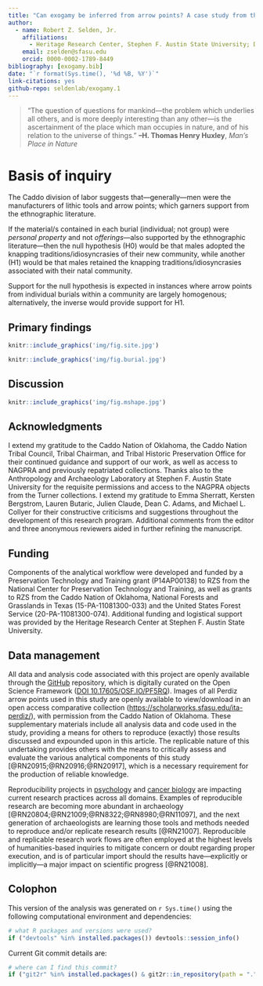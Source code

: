 ```yaml
---
title: "Can exogamy be inferred from arrow points? A case study from the American Southeast"
author:
  - name: Robert Z. Selden, Jr.
    affiliations:
      - Heritage Research Center, Stephen F. Austin State University; Department of Biology, Stephen F. Austin State University; Texas Archeological Research Laboratory, The University of Texas at Austin; and Cultural Heritage Department, Jean Monnet University
    email: zselden@sfasu.edu
    orcid: 0000-0002-1789-8449
bibliography: [exogamy.bib]
date: "`r format(Sys.time(), '%d %B, %Y')`"
link-citations: yes
github-repo: seldenlab/exogamy.1
---
```


>“The question of questions for mankind—the problem which underlies all others, and is more deeply interesting than any other—is the ascertainment of the place which man occupies in nature, and of his relation to the universe of things.” **–H. Thomas Henry Huxley**, _Man’s Place in Nature_

# Basis of inquiry

The Caddo division of labor suggests that---generally---men were the manufacturers of lithic tools and arrow points; which garners support from the ethnographic literature. 

If the material/s contained in each burial (individual; not group) were _personal property_ and not _offerings_—also supported by the ethnographic literature—then the null hypothesis (H0) would be that males adopted the knapping traditions/idiosyncrasies of their new community, while another (H1) would be that males retained the knapping traditions/idiosyncrasies associated with their natal community. 

Support for the null hypothesis is expected in instances where arrow points from individual burials within a community are largely homogenous; alternatively, the inverse would provide support for H1.

## Primary findings

```r
knitr::include_graphics('img/fig.site.jpg')
```

```r
knitr::include_graphics('img/fig.burial.jpg')
```

## Discussion

```r
knitr::include_graphics('img/fig.mshape.jpg')
```

## Acknowledgments

I extend my gratitude to the Caddo Nation of Oklahoma, the Caddo Nation Tribal Council, Tribal Chairman, and Tribal Historic Preservation Office for their continued guidance and support of our work, as well as access to NAGPRA and previously repatriated collections. Thanks also to the Anthropology and Archaeology Laboratory at Stephen F. Austin State University for the requisite permissions and access to the NAGPRA objects from the Turner collections. I extend my gratitude to Emma Sherratt, Kersten Bergstrom, Lauren Butaric, Julien Claude, Dean C. Adams, and Michael L. Collyer for their constructive criticisms and suggestions throughout the development of this research program. Additional comments from the editor and three anonymous reviewers aided in further refining the manuscript.

## Funding

Components of the analytical workflow were developed and funded by a Preservation Technology and Training grant (P14AP00138) to RZS from the National Center for Preservation Technology and Training, as well as grants to RZS from the Caddo Nation of Oklahoma, National Forests and Grasslands in Texas (15-PA-11081300-033) and the United States Forest Service (20-PA-11081300-074). Additional funding and logistical support was provided by the Heritage Research Center at Stephen F. Austin State University.

## Data management

All data and analysis code associated with this project are openly available through the [GitHub](https://github.com/seldenlab/exogamy.1) repository, which is digitally curated on the Open Science Framework ([DOI 10.17605/OSF.IO/PF5RQ](https://osf.io/pf5rq/)). Images of all Perdiz arrow points used in this study are openly available to view/download in an open access comparative collection ([https://scholarworks.sfasu.edu/ita-perdiz/](https://scholarworks.sfasu.edu/ita-perdiz/)), with permission from the Caddo Nation of Oklahoma. These supplementary materials include all analysis data and code used in the study, providing a means for others to reproduce (exactly) those results discussed and expounded upon in this article. The replicable nature of this undertaking provides others with the means to critically assess and evaluate the various analytical components of this study [@RN20915;@RN20916;@RN20917], which is a necessary requirement for the production of reliable knowledge. 

Reproducibility projects in [psychology](https://osf.io/ezcuj/) and [cancer biology](https://www.cos.io/rpcb) are impacting current research practices across all domains. Examples of reproducible research are becoming more abundant in archaeology [@RN20804;@RN21009;@RN8322;@RN8980;@RN11097], and the next generation of archaeologists are learning those tools and methods needed to reproduce and/or replicate research results [@RN21007]. Reproducible and replicable research work flows are often employed at the highest levels of humanities-based inquiries to mitigate concern or doubt regarding proper execution, and is of particular import should the results have—explicitly or implicitly—a major impact on scientific progress [@RN21008].

## Colophon

This version of the analysis was generated on `r Sys.time()` using the following computational environment and dependencies: 

```r
# what R packages and versions were used?
if ("devtools" %in% installed.packages()) devtools::session_info()
```

Current Git commit details are:

```r
# where can I find this commit? 
if ("git2r" %in% installed.packages() & git2r::in_repository(path = ".")) git2r::repository(here::here())  
```
